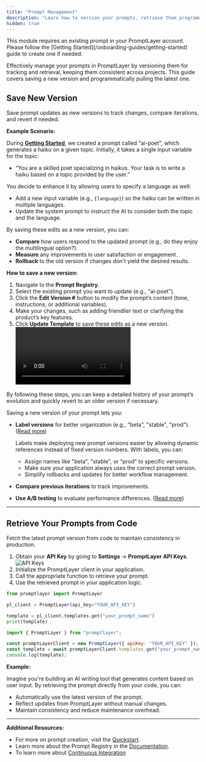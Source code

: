 ```yaml
---
title: "Prompt Management"
description: "Learn how to version your prompts, retrieve them programmatically, and keep them organized in PromptLayer."
hidden: true
---
```


<Tip>
  This module requires an existing prompt in your PromptLayer account. Please
  follow the [Getting Started](/onboarding-guides/getting-started) guide to
  create one if needed.
</Tip>

Effectively manage your prompts in PromptLayer by versioning them for tracking and retrieval, keeping them consistent across projects. This guide covers saving a new version and programmatically pulling the latest one.

## Save New Version

Save prompt updates as new versions to track changes, compare iterations, and revert if needed.

**Example Scenario:**

During **[Getting Started](/onboarding-guides/getting-started)**, we created a prompt called "ai-poet", which generates a haiku on a given topic. Initially, it takes a single input variable for the topic:

- “You are a skilled poet specializing in haikus. Your task is to write a haiku based on a topic provided by the user.”

You decide to enhance it by allowing users to specify a language as well:

- Add a new input variable (e.g., `{language}`) so the haiku can be written in multiple languages.
- Update the system prompt to instruct the AI to consider both the topic and the language.

By saving these edits as a new version, you can:

- **Compare** how users respond to the updated prompt (e.g., do they enjoy the multilingual option?).
- **Measure** any improvements in user satisfaction or engagement.
- **Rollback** to the old version if changes don't yield the desired results.

**How to save a new version:**

1. Navigate to the **Prompt Registry**.
2. Select the existing prompt you want to update (e.g., "ai-poet").
3. Click the **Edit Version #** button to modify the prompt’s content (tone, instructions, or additional variables).
4. Make your changes, such as adding friendlier text or clarifying the product’s key features.
5. Click **Update Template** to save these edits as a new version.
   <video controls>
     <source src="./videos/add-new-version.mp4" type="video/mp4" />
   </video>

By following these steps, you can keep a detailed history of your prompt’s evolution and quickly revert to an older version if necessary.

Saving a new version of your prompt lets you:

- **Label versions** for better organization (e.g., "beta", "stable", "prod"). ([Read more](/features/prompt-registry/release-labels))

  Labels make deploying new prompt versions easier by allowing dynamic references instead of fixed version numbers. With labels, you can:

  - Assign names like "beta", "stable", or "prod" to specific versions.
  - Make sure your application always uses the correct prompt version.
  - Simplify rollbacks and updates for better workflow management.

- **Compare previous iterations** to track improvements.
- **Use A/B testing** to evaluate performance differences. ([Read more](/why-promptlayer/ab-releases))

---

## Retrieve Your Prompts from Code

Fetch the latest prompt version from code to maintain consistency in production.

1. Obtain your **API Key** by going to **Settings** → **PromptLayer API Keys**.
   <img src="./images/api-keys.png" alt="API Keys" />
2. Initialize the PromptLayer client in your application.
3. Call the appropriate function to retrieve your prompt.
4. Use the retrieved prompt in your application logic.

<CodeGroup>

```python Python
from promptlayer import PromptLayer

pl_client = PromptLayer(api_key="YOUR_API_KEY")

template = pl_client.templates.get("your_prompt_name")
print(template)
```

```js Javascript
import { PromptLayer } from "promptlayer";

const promptLayerClient = new PromptLayer({ apiKey: "YOUR_API_KEY" });
const template = await promptLayerClient.templates.get("your_prompt_name");
console.log(template);
```

</CodeGroup>

**Example:**

Imagine you're building an AI writing tool that generates content based on user input. By retrieving the prompt directly from your code, you can:

- Automatically use the latest version of the prompt.
- Reflect updates from PromptLayer without manual changes.
- Maintain consistency and reduce maintenance overhead.

---

**Additional Resources:**

- For more on prompt creation, visit the [Quickstart](/quickstart).
- Learn more about the Prompt Registry in the [Documentation](/features/prompt-registry/overview).
- To learn more about [Continuous Integration](/features/evaluations/continuous-integration#continuous-integration)
